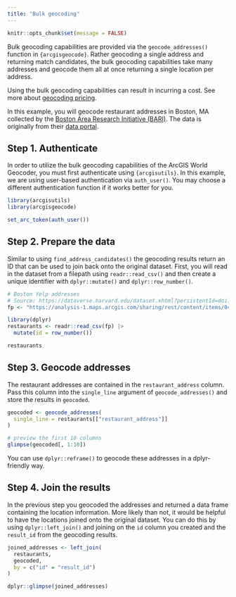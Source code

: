```yaml
---
title: "Bulk geocoding"
---
```


```r
knitr::opts_chunk$set(message = FALSE)
```

Bulk geocoding capabilities are provided via the `geocode_addresses()` function in `{arcgisgeocode}`. Rather geocoding a single address and returning match candidates, the bulk geocoding capabilities take many addresses and geocode them all at once returning a single location per address. 

Using the bulk geocoding capabilities can result in incurring a cost. See more about [geocoding pricing](https://developers.arcgis.com/documentation/mapping-apis-and-services/geocoding/services/geocoding-service/#pricing).


In this example, you will geocode restaurant addresses in Boston, MA collected by the [Boston Area Research Initiative (BARI)](https://cssh.northeastern.edu/bari/). The data is originally from their [data portal](https://dataverse.harvard.edu/dataset.xhtml?persistentId=doi:10.7910/DVN/DMWCBT).

## Step 1. Authenticate

In order to utilize the bulk geocoding capabilities of the ArcGIS World Geocoder, you must first authenticate using `{arcgisutils}`. In this example, we are using user-based authentication via `auth_user()`. You may choose a different authentication function if it works better for you. 


```r
library(arcgisutils)
library(arcgisgeocode)

set_arc_token(auth_user())
```

## Step 2. Prepare the data 

Similar to using `find_address_candidates()` the geocoding results return an ID that can be used to join back onto the original dataset. First, you will read in the dataset from a filepath using `readr::read_csv()` and then create a unique identifier with `dplyr::mutate()` and `dplyr::row_number()`. 

```r
# Boston Yelp addresses
# Source: https://dataverse.harvard.edu/dataset.xhtml?persistentId=doi:10.7910/DVN/DMWCBT
fp <- "https://analysis-1.maps.arcgis.com/sharing/rest/content/items/0423768816b343b69d9a425b82351912/data"

library(dplyr)
restaurants <- readr::read_csv(fp) |>
  mutate(id = row_number())

restaurants
```

## Step 3. Geocode addresses

The restaurant addresses are contained in the `restaurant_address` column. Pass this column into the `single_line` argument of `geocode_addresses()` and store the results in `geocoded`.

```r
geocoded <- geocode_addresses(
  single_line = restaurants[["restaurant_address"]]
)

# preview the first 10 columns
glimpse(geocoded[, 1:10])
```

:::{.callout-tip}
You can use `dplyr::reframe()` to geocode these addresses in a dplyr-friendly way. 
:::

## Step 4. Join the results

In the previous step you geocoded the addresses and returned a data frame containing the location information. More likely than not, it would be helpful to have the locations joined onto the original dataset. You can do this by using `dplyr::left_join()` and joining on the `id` column you created and the `result_id` from the geocoding results. 


```r
joined_addresses <- left_join(
  restaurants,
  geocoded,
  by = c("id" = "result_id")
)

dplyr::glimpse(joined_addresses)
```